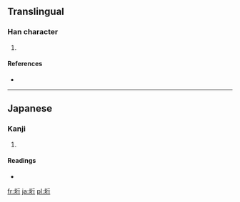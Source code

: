 ==Translingual==

===Han character===
{{Han char|rn=32|rad=土|as=06|sn=9|four=|canj=土竹人弓 (GHON)}}

# {{defn|Han|sort=土06}}

====References====
* {{Han ref|kx=0228.291|hdz=10440.021|uh=57B3|ud=22451}}

----

==Japanese==

===Kanji===
{{ja-kanji|grade=|rs=土06}}

# {{defn|Japanese|sort=土06}}

====Readings====
* {{ja-readings|on=|kun=[[がけ]] (gake)}}

[[fr:垳]]
[[ja:垳]]
[[pl:垳]]